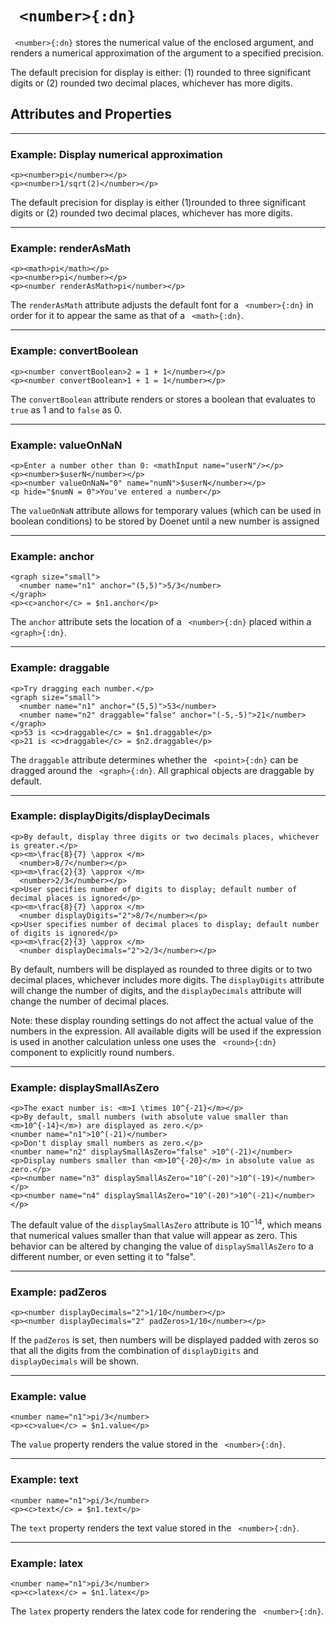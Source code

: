 


# ` <number>{:dn}`


` <number>{:dn}` stores the numerical value of the enclosed argument, and renders a numerical approximation of the argument to a specified precision.


The default precision for display is either: (1) rounded to three significant digits or (2) rounded two decimal places, whichever has more digits.

## Attributes and Properties 
 <AttrDisplay name='number'/> 
 <PropDisplay name='number'/>

---

### Example: Display numerical approximation


```doenet-editor-horiz
<p><number>pi</number></p>
<p><number>1/sqrt(2)</number></p>
```



The default precision for display is either (1)rounded to three significant digits or (2) rounded two decimal places, whichever has more digits. 



---

### Example: renderAsMath


```doenet-editor-horiz
<p><math>pi</math></p>
<p><number>pi</number></p>
<p><number renderAsMath>pi</number></p>
```



The `renderAsMath` attribute adjusts the default font for a ` <number>{:dn}` in order for it to appear the same as that of a ` <math>{:dn}`.



---

### Example: convertBoolean


```doenet-editor-horiz
<p><number convertBoolean>2 = 1 + 1</number></p>
<p><number convertBoolean>1 + 1 = 1</number></p>      
```



The `convertBoolean` attribute renders or stores a boolean that evaluates to `true` as 1 and to `false` as 0.



---

### Example: valueOnNaN


```doenet-editor-horiz
<p>Enter a number other than 0: <mathInput name="userN"/></p>
<p><number>$userN</number></p>
<p><number valueOnNaN="0" name="numN">$userN</number></p>
<p hide="$numN = 0">You've entered a number</p>
```



The `valueOnNaN` attribute allows for temporary values (which can be used in boolean conditions) to be stored by Doenet until a new number is assigned



---

### Example: anchor


```doenet-editor-horiz
<graph size="small">
  <number name="n1" anchor="(5,5)">5/3</number>
</graph>    
<p><c>anchor</c> = $n1.anchor</p>
```



The `anchor` attribute sets the location of a ` <number>{:dn}` placed within a ` <graph>{:dn}`.



---

### Example: draggable


```doenet-editor-horiz
<p>Try dragging each number.</p>
<graph size="small">
  <number name="n1" anchor="(5,5)">53</number>
  <number name="n2" draggable="false" anchor="(-5,-5)">21</number>
</graph>      
<p>53 is <c>draggable</c> = $n1.draggable</p>
<p>21 is <c>draggable</c> = $n2.draggable</p>     
```



The `draggable` attribute determines whether the ` <point>{:dn}` can be dragged around the ` <graph>{:dn}`. All graphical objects are draggable by default.



---

### Example: displayDigits/displayDecimals


```doenet-editor-horiz
<p>By default, display three digits or two decimals places, whichever is greater.</p>
<p><m>\frac{8}{7} \approx </m> 
  <number>8/7</number></p>
<p><m>\frac{2}{3} \approx </m>
  <number>2/3</number></p>
<p>User specifies number of digits to display; default number of decimal places is ignored</p>
<p><m>\frac{8}{7} \approx </m>
  <number displayDigits="2">8/7</number></p>
<p>User specifies number of decimal places to display; default number of digits is ignored</p>
<p><m>\frac{2}{3} \approx </m>
  <number displayDecimals="2">2/3</number></p>
```



By default, numbers will be displayed as rounded to three digits or to two decimal places, whichever includes more digits.  The `displayDigits` attribute will change the number of digits, and the `displayDecimals` attribute will change the number of decimal places.


Note: these display rounding settings do not affect the actual value of the numbers in the expression.  All available digits will be used if the expression is used in another calculation unless one uses the ` <round>{:dn}` component to explicitly round numbers.



---

### Example: displaySmallAsZero


```doenet-editor-horiz
<p>The exact number is: <m>1 \times 10^{-21}</m></p>
<p>By default, small numbers (with absolute value smaller than <m>10^{-14}</m>) are displayed as zero.</p>
<number name="n1">10^(-21)</number>
<p>Don't display small numbers as zero.</p>
<number name="n2" displaySmallAsZero="false" >10^(-21)</number>
<p>Display numbers smaller than <m>10^{-20}</m> in absolute value as zero.</p>
<p><number name="n3" displaySmallAsZero="10^(-20)">10^(-19)</number></p>
<p><number name="n4" displaySmallAsZero="10^(-20)">10^(-21)</number></p>
```



The default value of the `displaySmallAsZero` attribute is $10^{-14}$, which means that numerical values smaller than that value will appear as zero.  This behavior can be altered by changing the value of `displaySmallAsZero` to a different number, or even setting it to "false".



---

### Example: padZeros


```doenet-editor-horiz
<p><number displayDecimals="2">1/10</number></p>
<p><number displayDecimals="2" padZeros>1/10</number></p>
```



If the `padZeros` is set, then numbers will be displayed padded with zeros so that all the digits from the combination of `displayDigits` and `displayDecimals` will be shown.



---

### Example: value


```doenet-editor-horiz
<number name="n1">pi/3</number>
<p><c>value</c> = $n1.value</p>
```



The `value` property renders the value stored in the ` <number>{:dn}`.



---

### Example: text


```doenet-editor-horiz
<number name="n1">pi/3</number>
<p><c>text</c> = $n1.text</p>
```



The `text` property renders the text value stored in the ` <number>{:dn}`.



---

### Example: latex


```doenet-editor-horiz
<number name="n1">pi/3</number>
<p><c>latex</c> = $n1.latex</p>
```



The `latex` property renders the latex code for rendering the ` <number>{:dn}`.

